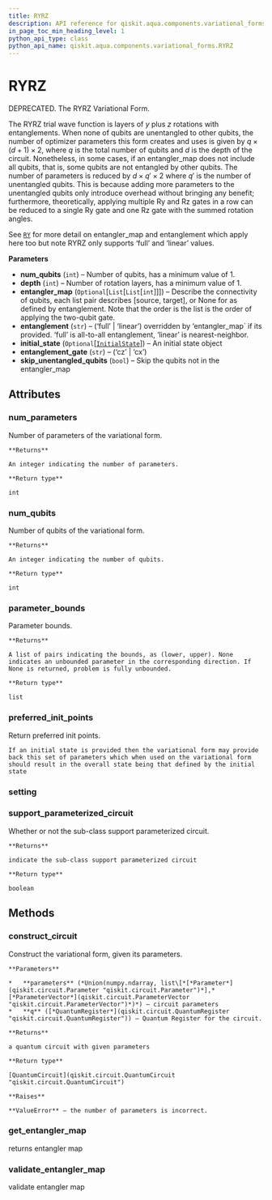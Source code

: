 ```yaml
---
title: RYRZ
description: API reference for qiskit.aqua.components.variational_forms.RYRZ
in_page_toc_min_heading_level: 1
python_api_type: class
python_api_name: qiskit.aqua.components.variational_forms.RYRZ
---
```


# RYRZ

<Class id="qiskit.aqua.components.variational_forms.RYRZ" isDedicatedPage={true} github="https://github.com/qiskit-community/qiskit-aqua/tree/stable/0.7/qiskit/aqua/components/variational_forms/ryrz.py" signature="RYRZ(num_qubits, depth=3, entangler_map=None, entanglement='full', initial_state=None, entanglement_gate='cz', skip_unentangled_qubits=False)" modifiers="class">
  DEPRECATED. The RYRZ Variational Form.

  The RYRZ trial wave function is layers of $y$ plus $z$ rotations with entanglements. When none of qubits are unentangled to other qubits, the number of optimizer parameters this form creates and uses is given by $q \times (d + 1) \times 2$, where $q$ is the total number of qubits and $d$ is the depth of the circuit. Nonetheless, in some cases, if an entangler\_map does not include all qubits, that is, some qubits are not entangled by other qubits. The number of parameters is reduced by $d \times q' \times 2$ where $q'$ is the number of unentangled qubits. This is because adding more parameters to the unentangled qubits only introduce overhead without bringing any benefit; furthermore, theoretically, applying multiple Ry and Rz gates in a row can be reduced to a single Ry gate and one Rz gate with the summed rotation angles.

  See [`RY`](qiskit.aqua.components.variational_forms.RY "qiskit.aqua.components.variational_forms.RY") for more detail on entangler\_map and entanglement which apply here too but note RYRZ only supports ‘full’ and ‘linear’ values.

  **Parameters**

  *   **num\_qubits** (`int`) – Number of qubits, has a minimum value of 1.
  *   **depth** (`int`) – Number of rotation layers, has a minimum value of 1.
  *   **entangler\_map** (`Optional`\[`List`\[`List`\[`int`]]]) – Describe the connectivity of qubits, each list pair describes \[source, target], or None for as defined by entanglement. Note that the order is the list is the order of applying the two-qubit gate.
  *   **entanglement** (`str`) – (‘full’ | ‘linear’) overridden by ‘entangler\_map\` if its provided. ‘full’ is all-to-all entanglement, ‘linear’ is nearest-neighbor.
  *   **initial\_state** (`Optional`\[[`InitialState`](qiskit.aqua.components.initial_states.InitialState "qiskit.aqua.components.initial_states.initial_state.InitialState")]) – An initial state object
  *   **entanglement\_gate** (`str`) – (‘cz’ | ‘cx’)
  *   **skip\_unentangled\_qubits** (`bool`) – Skip the qubits not in the entangler\_map

  ## Attributes

  <span id="ryrz-num-parameters" />

  ### num\_parameters

  <Attribute id="qiskit.aqua.components.variational_forms.RYRZ.num_parameters">
    Number of parameters of the variational form.

    **Returns**

    An integer indicating the number of parameters.

    **Return type**

    int
  </Attribute>

  <span id="ryrz-num-qubits" />

  ### num\_qubits

  <Attribute id="qiskit.aqua.components.variational_forms.RYRZ.num_qubits">
    Number of qubits of the variational form.

    **Returns**

    An integer indicating the number of qubits.

    **Return type**

    int
  </Attribute>

  <span id="ryrz-parameter-bounds" />

  ### parameter\_bounds

  <Attribute id="qiskit.aqua.components.variational_forms.RYRZ.parameter_bounds">
    Parameter bounds.

    **Returns**

    A list of pairs indicating the bounds, as (lower, upper). None indicates an unbounded parameter in the corresponding direction. If None is returned, problem is fully unbounded.

    **Return type**

    list
  </Attribute>

  <span id="ryrz-preferred-init-points" />

  ### preferred\_init\_points

  <Attribute id="qiskit.aqua.components.variational_forms.RYRZ.preferred_init_points">
    Return preferred init points.

    If an initial state is provided then the variational form may provide back this set of parameters which when used on the variational form should result in the overall state being that defined by the initial state
  </Attribute>

  <span id="ryrz-setting" />

  ### setting

  <Attribute id="qiskit.aqua.components.variational_forms.RYRZ.setting" />

  <span id="ryrz-support-parameterized-circuit" />

  ### support\_parameterized\_circuit

  <Attribute id="qiskit.aqua.components.variational_forms.RYRZ.support_parameterized_circuit">
    Whether or not the sub-class support parameterized circuit.

    **Returns**

    indicate the sub-class support parameterized circuit

    **Return type**

    boolean
  </Attribute>

  ## Methods

  <span id="ryrz-construct-circuit" />

  ### construct\_circuit

  <Function id="qiskit.aqua.components.variational_forms.RYRZ.construct_circuit" signature="RYRZ.construct_circuit(parameters, q=None)">
    Construct the variational form, given its parameters.

    **Parameters**

    *   **parameters** (*Union(numpy.ndarray, list\[*[*Parameter*](qiskit.circuit.Parameter "qiskit.circuit.Parameter")*],* [*ParameterVector*](qiskit.circuit.ParameterVector "qiskit.circuit.ParameterVector")*)*) – circuit parameters
    *   **q** ([*QuantumRegister*](qiskit.circuit.QuantumRegister "qiskit.circuit.QuantumRegister")) – Quantum Register for the circuit.

    **Returns**

    a quantum circuit with given parameters

    **Return type**

    [QuantumCircuit](qiskit.circuit.QuantumCircuit "qiskit.circuit.QuantumCircuit")

    **Raises**

    **ValueError** – the number of parameters is incorrect.
  </Function>

  <span id="ryrz-get-entangler-map" />

  ### get\_entangler\_map

  <Function id="qiskit.aqua.components.variational_forms.RYRZ.get_entangler_map" signature="RYRZ.get_entangler_map(map_type, num_qubits, offset=0)" modifiers="static">
    returns entangler map
  </Function>

  <span id="ryrz-validate-entangler-map" />

  ### validate\_entangler\_map

  <Function id="qiskit.aqua.components.variational_forms.RYRZ.validate_entangler_map" signature="RYRZ.validate_entangler_map(entangler_map, num_qubits)" modifiers="static">
    validate entangler map
  </Function>
</Class>

